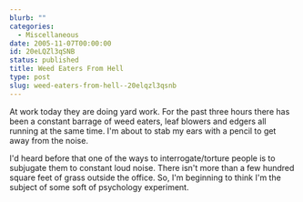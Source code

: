 ```yaml
---
blurb: ""
categories:
  - Miscellaneous
date: 2005-11-07T00:00:00
id: 20eLQZl3qSNB
status: published
title: Weed Eaters From Hell
type: post
slug: weed-eaters-from-hell--20elqzl3qsnb
---
```


At work today they are doing yard work. For the past three hours there has been a constant barrage of weed eaters, leaf blowers and edgers all running at the same time. I'm about to stab my ears with a pencil to get away from the noise. 

I'd heard before that one of the ways to interrogate/torture people is to subjugate them to constant loud noise. There isn't more than a few hundred square feet of grass outside the office. So, I'm beginning to think I'm the subject of some soft of psychology experiment.

